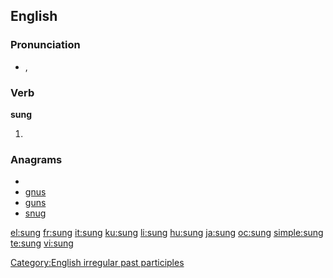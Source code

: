 {{also|súng}}
==English==

===Pronunciation===
* {{IPA|/sʌŋ/}}, {{SAMPA|/sVN/}}
*: {{rhymes|ʌŋ}}

===Verb===
'''sung'''

# {{past participle of|[[sing]]}}

===Anagrams===
* {{alphagram|gnsu}}
* [[gnus#English|gnus]]
* [[guns#English|guns]]
* [[snug#English|snug]]

[[Category:English irregular past participles]]

[[el:sung]]
[[fr:sung]]
[[it:sung]]
[[ku:sung]]
[[li:sung]]
[[hu:sung]]
[[ja:sung]]
[[oc:sung]]
[[simple:sung]]
[[te:sung]]
[[vi:sung]]